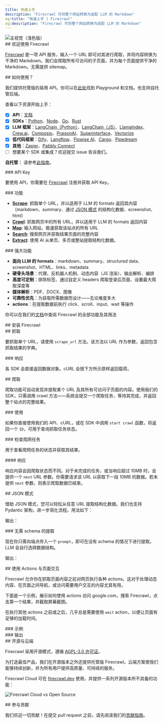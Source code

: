 ```yaml
---
title: 快速上手
description: "Firecrawl 可将整个网站转换为适配 LLM 的 Markdown"
og:title: "快速上手 | Firecrawl"
og:description: "Firecrawl 可将整个网站转换为适配 LLM 的 Markdown"
---
```



<img className="block" src="/images/turn-websites-into-llm-ready-data--firecrawl.png" alt="主视觉（浅色版）" />

<div id="welcome-to-firecrawl">
  ## 欢迎使用 Firecrawl
</div>

[Firecrawl](https://firecrawl.dev?ref=github) 是一项 API 服务，输入一个 URL 即可对其进行爬取，并将内容转换为干净的 Markdown。我们会爬取所有可访问的子页面，并为每个页面提供干净的 Markdown。无需提供 sitemap。

<div id="how-to-use-it">
  ## 如何使用？
</div>

我们提供托管版的易用 API。你可以在[此处](https://firecrawl.dev/playground)找到 Playground 和文档。也支持自托管后端。

查看以下资源开始上手：

* [x] **API**：[文档](https://docs.firecrawl.dev/api-reference/introduction)
* [x] **SDKs**：[Python](https://docs.firecrawl.dev/sdks/python)、[Node](https://docs.firecrawl.dev/sdks/node)、[Go](https://docs.firecrawl.dev/sdks/go)、[Rust](https://docs.firecrawl.dev/sdks/rust)
* [x] **LLM 框架**：[LangChain（Python）](https://python.langchain.com/docs/integrations/document_loaders/firecrawl/)、[LangChain（JS）](https://js.langchain.com/docs/integrations/document_loaders/web_loaders/firecrawl)、[LlamaIndex](https://docs.llamaindex.ai/en/latest/examples/data_connectors/WebPageDemo/#using-firecrawl-reader)、[Crew.ai](https://docs.crewai.com/)、[Composio](https://composio.dev/tools/firecrawl/all)、[PraisonAI](https://docs.praison.ai/firecrawl/)、[Superinterface](https://superinterface.ai/docs/assistants/functions/firecrawl)、[Vectorize](https://docs.vectorize.io/integrations/source-connectors/firecrawl)
* [x] **低代码框架**：[Dify](https://dify.ai/blog/dify-ai-blog-integrated-with-firecrawl)、[Langflow](https://docs.langflow.org/)、[Flowise AI](https://docs.flowiseai.com/integrations/langchain/document-loaders/firecrawl)、[Cargo](https://docs.getcargo.io/integration/firecrawl)、[Pipedream](https://pipedream.com/apps/firecrawl/)
* [x] **其他**：[Zapier](https://zapier.com/apps/firecrawl/integrations)、[Pabbly Connect](https://www.pabbly.com/connect/integrations/firecrawl/)
* [ ] 想要某个 SDK 或集成？欢迎提交 issue 告诉我们。

**自托管：** 请参考[此指南](/zh/contributing/self-host)。

<div id="api-key">
  ### API Key
</div>

要使用 API，你需要在 [Firecrawl](https://firecrawl.dev) 注册并获取 API Key。

<div id="features">
  ### 功能
</div>

* [**Scrape**](#scraping): 抓取单个 URL，并以适用于 LLM 的 formats 返回其内容（markdown、summary、通过 [JSON 模式](#json-mode) 的结构化数据、screenshot、html）
* [**Crawl**](#crawling): 抓取网页中的所有 URL，并以适用于 LLM 的 formats 返回内容
* [**Map**](/zh/features/map): 输入网站，极速获取该站点的所有 URL
* [**Search**](/zh/features/search): 搜索网页并获取结果页面的完整内容
* [**Extract**](/zh/features/extract): 使用 AI 从单页、多页或整站提取结构化数据。

<div id="powerful-capabilities">
  ### 强大功能
</div>

* **面向 LLM 的 formats**：markdown、summary、structured data、screenshot、HTML、links、metadata
* **硬骨头场景**：代理、反机器人机制、动态内容（JS 渲染）、输出解析、编排
* **高度可定制**：排除标签、通过自定义 headers 爬取登录后页面、设置最大爬取深度等
* **媒体解析**：PDF、DOCX、图像
* **可靠性优先**：为获取所需数据而设计——无论难度多大
* **actions**：在提取数据前执行 click、scroll、input、wait 等操作

你可以在我们的[文档](https://docs.firecrawl.dev/api-reference/v2-introduction)中查阅 Firecrawl 的全部功能及其用法

<div id="installing-firecrawl">
  ## 安装 Firecrawl
</div>

<CodeGroup>
  <InstallationPython />

  <InstallationNode />

  <InstallationGo />

  <InstallationRust />
</CodeGroup>

<div id="scraping">
  ## 抓取
</div>

要抓取单个 URL，请使用 `scrape_url` 方法。该方法以 URL 作为参数，返回包含抓取结果的字典。

<CodeGroup>
  <ScrapePython />

  <ScrapeNode />

  <ScrapeGo />

  <ScrapeRust />

  <ScrapeCURL />
</CodeGroup>

<div id="response">
  ### 响应
</div>

各 SDK 会直接返回数据对象。cURL 会按下方所示原样返回载荷。

<ScrapeResponse />

<div id="crawling">
  ## 爬取
</div>

爬取功能可自动发现并提取某个 URL 及其所有可访问子页面的内容。使用我们的 SDK，只需调用 crawl 方法——系统会提交一个爬取任务，等待其完成，并返回整个站点的完整结果。

<div id="usage">
  ### 使用
</div>

<CodeGroup>
  <CrawlPython />

  <CrawlNode />

  <CrawlGo />

  <CrawlRust />

  <CrawlCURL />
</CodeGroup>

如果你直接使用我们的 API、cURL，或在 SDK 中调用 `start crawl` 函数，将返回一个 `ID`，可用于查询抓取任务状态。

<CrawlAsyncOutput />

<div id="check-crawl-job">
  ### 检查爬网任务
</div>

用于查看爬网任务的状态并获取其结果。

<CodeGroup>
  <CheckCrawlJobPython />

  <CheckCrawlJobNode />

  <CheckCrawlJobGo />

  <CheckCrawlJobRust />

  <CheckCrawlJobCURL />
</CodeGroup>

<div id="response">
  #### 响应
</div>

响应内容会因爬取状态而不同。对于未完成的任务，或当响应超过 10MB 时，会提供一个 `next` URL 参数。你需要请求该 URL 以获取下一段 10MB 的数据。若未提供 `next` 参数，则表示爬取数据已结束。

<CodeGroup>
  <CheckCrawlJobOutputScraping />

  <CheckCrawlJobOutputCompleted />
</CodeGroup>

<div id="json-mode">
  ## JSON 模式
</div>

借助 JSON 模式，您可以轻松从任意 URL 提取结构化数据。我们也支持 Pydantic 架构，进一步简化流程。用法如下：

<CodeGroup>
  <ExtractPython />

  <ExtractNode />

  <ExtractCURL />
</CodeGroup>

输出：

<ExtractOutput />

<div id="extracting-without-schema">
  ### 无需 schema 的提取
</div>

现在你只需向端点传入一个 `prompt`，即可在没有 schema 的情况下进行提取。LLM 会自行选择数据结构。

<CodeGroup>
  <ExtractNoSchemaCURL />
</CodeGroup>

输出：

<ExtractNoSchemaOutput />

<div id="interacting-with-the-page-with-actions">
  ## 使用 Actions 与页面交互
</div>

Firecrawl 允许你在抓取页面内容之前对网页执行各种 actions。这对于处理动态内容、在页面之间导航，或访问需要用户交互的内容尤其有用。

下面是一个示例，展示如何使用 actions 访问 google.com，搜索 Firecrawl，点击第一个结果，并截取屏幕截图。

在执行其他 actions 之前或之后，几乎总是需要使用 `wait` action，以便让页面有足够的加载时间。

<div id="example">
  ### 示例
</div>

<CodeGroup>
  <ScrapeActionsPython />

  <ScrapeActionsNode />

  <ScrapeActionsCURL />
</CodeGroup>

<div id="output">
  ### 输出
</div>

<CodeGroup>
  <ScrapeActionsOutput />
</CodeGroup>

<div id="open-source-vs-cloud">
  ## 开源与云端
</div>

Firecrawl 采用开源模式，遵循 [AGPL-3.0 许可证](https://github.com/mendableai/firecrawl/blob/main/LICENSE)。

为打造最佳产品，我们在开源版本之外还提供托管版 Firecrawl。云端方案使我们能够持续创新，并为所有用户提供高质量、可持续的服务。

Firecrawl Cloud 可在 [firecrawl.dev](https://firecrawl.dev) 使用，并提供一系列开源版本所不具备的功能：

![Firecrawl Cloud vs Open Source](./images/open-source-cloud.png)

<div id="contributing">
  ## 参与贡献
</div>

我们欢迎一切贡献！在提交 pull request 之前，请先阅读我们的[贡献指南](https://github.com/mendableai/firecrawl/blob/main/CONTRIBUTING.md)。